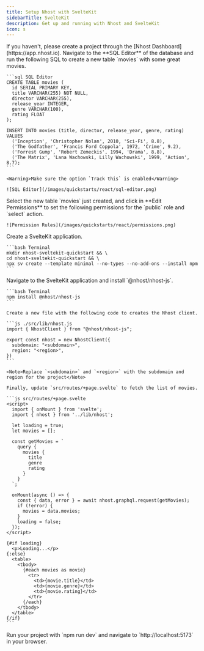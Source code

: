 ```yaml
---
title: Setup Nhost with SvelteKit
sidebarTitle: SvelteKit
description: Get up and running with Nhost and SvelteKit
icon: s
---
```


<Steps>
  <Step title="Create Project">
    If you haven't, please create a project through the [Nhost Dashboard](https://app.nhost.io).
  </Step>

  <Step title="Setup Database">
    Navigate to the **SQL Editor** of the database and run the following SQL to create a new table `movies` with some great movies.

    ```sql SQL Editor
    CREATE TABLE movies (
      id SERIAL PRIMARY KEY,
      title VARCHAR(255) NOT NULL,
      director VARCHAR(255),
      release_year INTEGER,
      genre VARCHAR(100),
      rating FLOAT
    );

    INSERT INTO movies (title, director, release_year, genre, rating) VALUES
      ('Inception', 'Christopher Nolan', 2010, 'Sci-Fi', 8.8),
      ('The Godfather', 'Francis Ford Coppola', 1972, 'Crime', 9.2),
      ('Forrest Gump', 'Robert Zemeckis', 1994, 'Drama', 8.8),
      ('The Matrix', 'Lana Wachowski, Lilly Wachowski', 1999, 'Action', 8.7);
    ```

    <Warning>Make sure the option `Track this` is enabled</Warning>

    ![SQL Editor](/images/quickstarts/react/sql-editor.png)

  </Step>

  <Step title="permissions">
    Select the new table `movies` just created, and click in **Edit Permissions** to set the following permissions for the `public` role and `select` action.

    ![Permission Rules](/images/quickstarts/react/permissions.png)

  </Step>

  <Step title="Setup a SvelteKit Application">
    Create a SvelteKit application.

    ```bash Terminal
    mkdir nhost-sveltekit-quickstart && \
    cd nhost-sveltekit-quickstart && \
    npx sv create --template minimal --no-types --no-add-ons --install npm
    ```

  </Step>

  <Step title="Install the Nhost package for SvelteKit">
    Navigate to the SvelteKit application and install `@nhost/nhost-js`.

    ```bash Terminal
    npm install @nhost/nhost-js
    ```

  </Step>

  <Step title="Configure the Nhost client and fetch the list of movies">

    Create a new file with the following code to creates the Nhost client.

    ```js ./src/lib/nhost.js
    import { NhostClient } from "@nhost/nhost-js";

    export const nhost = new NhostClient({
      subdomain: "<subdomain>",
      region: "<region>",
    })
    ```

    <Note>Replace `<subdomain>` and `<region>` with the subdomain and region for the project</Note>

    Finally, update `src/routes/+page.svelte` to fetch the list of movies.

    ```js src/routes/+page.svelte
    <script>
      import { onMount } from 'svelte';
      import { nhost } from '../lib/nhost';

      let loading = true;
      let movies = [];

      const getMovies = `
        query {
          movies {
            title
            genre
            rating
          }
        }
      `;

      onMount(async () => {
        const { data, error } = await nhost.graphql.request(getMovies);
        if (!error) {
          movies = data.movies;
        }
        loading = false;
      });
    </script>

    {#if loading}
      <p>Loading...</p>
    {:else}
      <table>
        <tbody>
          {#each movies as movie}
            <tr>
              <td>{movie.title}</td>
              <td>{movie.genre}</td>
              <td>{movie.rating}</td>
            </tr>
          {/each}
        </tbody>
      </table>
    {/if}
    ```

  </Step>

  <Step title="The end">
    Run your project with `npm run dev` and navigate to `http://localhost:5173` in your browser.

  </Step>
</Steps>

